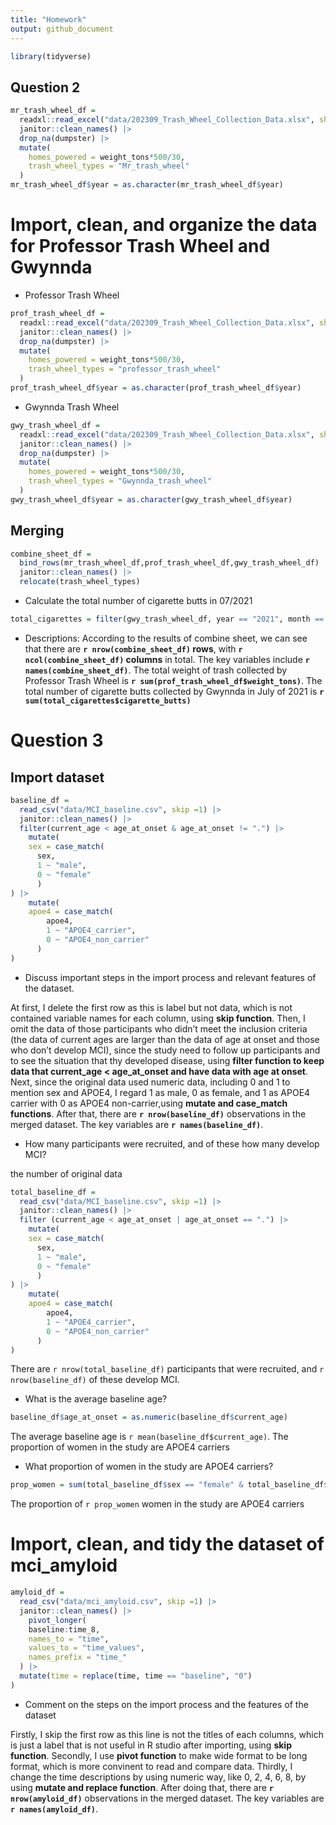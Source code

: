 ```yaml
---
title: "Homework"
output: github_document
---
```


```r
library(tidyverse)
```

## Question 2
```r
mr_trash_wheel_df = 
  readxl::read_excel("data/202309_Trash_Wheel_Collection_Data.xlsx", sheet = 1, range = "A2:N586") |>
  janitor::clean_names() |> 
  drop_na(dumpster) |> 
  mutate(
    homes_powered = weight_tons*500/30,
    trash_wheel_types = "Mr_trash_wheel"
  )
mr_trash_wheel_df$year = as.character(mr_trash_wheel_df$year)
```

# Import, clean, and organize the data for Professor Trash Wheel and Gwynnda

* Professor Trash Wheel

```r
prof_trash_wheel_df = 
  readxl::read_excel("data/202309_Trash_Wheel_Collection_Data.xlsx", sheet = 2, range = "A2:M108") |> 
  janitor::clean_names() |> 
  drop_na(dumpster) |> 
  mutate(
    homes_powered = weight_tons*500/30,
    trash_wheel_types = "professor_trash_wheel"
  )
prof_trash_wheel_df$year = as.character(prof_trash_wheel_df$year)
```


* Gwynnda Trash Wheel

```r
gwy_trash_wheel_df = 
  readxl::read_excel("data/202309_Trash_Wheel_Collection_Data.xlsx", sheet = 4, range = "A2:L157") |> 
  janitor::clean_names() |> 
  drop_na(dumpster) |> 
  mutate(
    homes_powered = weight_tons*500/30,
    trash_wheel_types = "Gwynnda_trash_wheel"
  )
gwy_trash_wheel_df$year = as.character(gwy_trash_wheel_df$year)
```


## Merging

```r
combine_sheet_df = 
  bind_rows(mr_trash_wheel_df,prof_trash_wheel_df,gwy_trash_wheel_df) |>
  janitor::clean_names() |> 
  relocate(trash_wheel_types)
```

* Calculate the total number of cigarette butts in 07/2021
```r
total_cigarettes = filter(gwy_trash_wheel_df, year == "2021", month == "July")
```


* Descriptions:
According to the results of combine sheet, we can see that there are **`r nrow(combine_sheet_df)` rows**, with **`r ncol(combine_sheet_df)` columns** in total. The key variables include **`r names(combine_sheet_df)`**. The total weight of trash collected by Professor Trash Wheel is **`r sum(prof_trash_wheel_df$weight_tons)`**. The total number of cigarette butts collected by Gwynnda in July of 2021 is **`r sum(total_cigarettes$cigarette_butts)`**

# Question 3

## Import dataset
```r
baseline_df =
  read_csv("data/MCI_baseline.csv", skip =1) |> 
  janitor::clean_names() |> 
  filter(current_age < age_at_onset & age_at_onset != ".") |> 
    mutate(
    sex = case_match(
      sex,
      1 ~ "male",
      0 ~ "female"
      )
) |> 
    mutate(
    apoe4 = case_match(
        apoe4,
        1 ~ "APOE4_carrier",
        0 ~ "APOE4_non_carrier"
      )
)
```

* Discuss important steps in the import process and relevant features of the dataset.

At first, I delete the first row as this is label but not data, which is not contained variable names for each column, using **skip function**. Then, I omit the data of those participants who didn't meet the inclusion criteria (the data of current ages are larger than the data of age at onset and those who don't develop MCI), since the study need to follow up participants and to see the situation that thy developed disease, using **filter function to keep data that current_age < age_at_onset and have data with age at onset**. Next, since the original data used numeric data, including 0 and 1 to mention sex and APOE4, I regard 1 as male, 0 as female, and 1 as APOE4 carrier with 0 as APOE4 non-carrier,using **mutate and case_match functions**. After that, there are **`r nrow(baseline_df)`** observations in the merged dataset. The key variables are **`r names(baseline_df)`**.

* How many participants were recruited, and of these how many develop MCI? 

the number of original data
```r
total_baseline_df =
  read_csv("data/MCI_baseline.csv", skip =1) |> 
  janitor::clean_names() |> 
  filter (current_age < age_at_onset | age_at_onset == ".") |> 
    mutate(
    sex = case_match(
      sex,
      1 ~ "male",
      0 ~ "female"
      )
) |> 
    mutate(
    apoe4 = case_match(
        apoe4,
        1 ~ "APOE4_carrier",
        0 ~ "APOE4_non_carrier"
      )
)
```
There are `r nrow(total_baseline_df)` participants that were recruited, and `r nrow(baseline_df)` of these develop MCI.

* What is the average baseline age? 
```r
baseline_df$age_at_onset = as.numeric(baseline_df$current_age)
```

The average baseline age is `r mean(baseline_df$current_age)`. The proportion of women in the study are APOE4 carriers

* What proportion of women in the study are APOE4 carriers?

```r
prop_women = sum(total_baseline_df$sex == "female" & total_baseline_df$apoe4 == "APOE4_carrier") / sum(total_baseline_df$sex == "female")
```

The proportion of `r prop_women` women in the study are APOE4 carriers


# Import, clean, and tidy the dataset of mci_amyloid

```r
amyloid_df =
  read_csv("data/mci_amyloid.csv", skip =1) |> 
  janitor::clean_names() |> 
    pivot_longer(
    baseline:time_8,
    names_to = "time",
    values_to = "time_values",
    names_prefix = "time_"
  ) |> 
  mutate(time = replace(time, time == "baseline", "0")
)
```

* Comment on the steps on the import process and the features of the dataset

Firstly, I skip the first row as this line is not the titles of each columns, which
is just a label that is not useful in R studio after importing, using **skip function**. Secondly, I use **pivot function** to make wide format to be long format, which is more convinent to read and compare data. Thirdly, I change the time descriptions by using numeric way, like 0, 2, 4, 6, 8, by using **mutate and replace function**. After doing that, there are **`r nrow(amyloid_df)`** observations in the merged dataset. The key variables are **`r names(amyloid_df)`**.